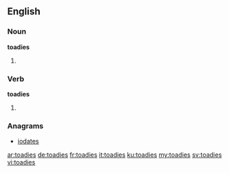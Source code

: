 ==English==

===Noun===
'''toadies'''

# {{plural of|toady}}

===Verb===
'''toadies'''

# {{third-person singular of|toady}}

===Anagrams===
* [[iodates#English|iodates]]

[[ar:toadies]]
[[de:toadies]]
[[fr:toadies]]
[[it:toadies]]
[[ku:toadies]]
[[my:toadies]]
[[sv:toadies]]
[[vi:toadies]]